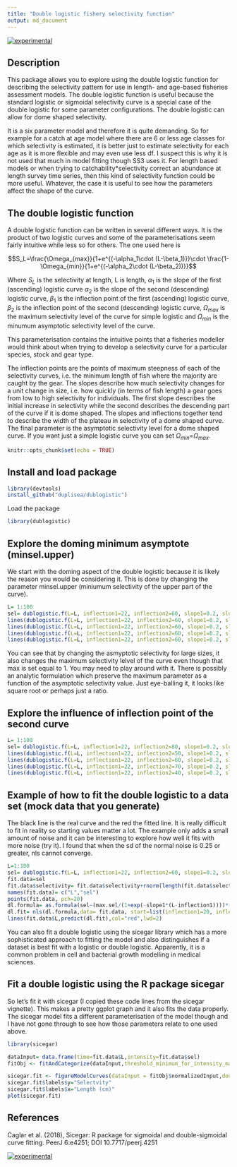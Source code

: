 ```yaml
---
title: "Double logistic fishery selectivity function"
output: md_document
---
```


[![experimental](http://badges.github.io/stability-badges/dist/experimental.svg)](http://github.com/badges/stability-badges)

## Description
This package allows you to explore using the double logistic function for describing the selectivity pattern for use in length- and age-based fisheries assessment models. The double logistic function is useful because the standard logistic or sigmoidal selectivity curve is a special case of the double logistic for some parameter configurations. The double logistic can allow for dome shaped selectivity.

It is a six parameter model and therefore it is quite demanding. So for example for a catch at age model where there are 6 or less age classes for which selectivity is estimated, it is  better just to estimate selectivity for each age as it is more flexible and may even use less df. I suspect this is why it is not used that much in model fitting though SS3 uses it. For length based models or when trying to catchability*selectivity correct an abundance at length survey time series, then this kind of selectivity function could be more useful. Whatever, the case it is useful to see how the parameters affect the shape of the curve.

## The double logistic function

A double logistic function can be written in several different ways. It is the product of two logistic curves and some of the parameterisations seem fairly intuitive while less so for others. The one used here is
 

$$S_L=\frac{\Omega_{max}}{1+e^{(-\alpha_1\cdot (L-\beta_1)}}\cdot \frac{1-\Omega_{min}}{1+e^{(-\alpha_2\cdot (L-\beta_2))}}$$
 
 
Where $S_L$ is the selectivity at length, L is length, $\alpha_1$ is the slope of the first (ascending) logistic curve $\alpha_2$ is the slope of the second (descending) logistic curve, $\beta_1$ is the inflection point of the first (ascending) logistic curve, $\beta_2$ is the inflection point of the second (descending) logistic curve, $\Omega_{max}$ is the maximum selectivity level of the curve for simple logistic and $\Omega_{min}$ is the minumum asymptotic selectivity level of the curve.

This parameterisation contains the intuitive points that a fisheries modeller would think about when trying to develop a selectivity curve for a particular species, stock and gear type.

The inflection points are the points of maximum steepness of each of the selectivity curves, i.e. the minimum length of fish where the majority are caught by the gear. The slopes describe how much selectivity changes for a unit change in size, i.e. how quickly (in terms of fish length) a gear goes from low to high selectivity for individuals. The first slope describes the initial increase in selectivity while the second describes the descending part of the curve if it is dome shaped. The slopes and inflections together tend to describe the width of the plateau in selectivity of a dome shaped curve. The final parameter is the asymptotic selectivity level for a dome shaped curve. If you want just a simple logistic curve you can set $\Omega_{min}$=$\Omega_{max}$.


```r
knitr::opts_chunk$set(echo = TRUE)
```

## Install and load package

```r
library(devtools)
install_github("duplisea/dublogistic")
```

Load the package
```r
library(dublogistic)
```


## Explore the doming minimum asymptote (minsel.upper)

We start with the doming aspect of the double logistic because it is likely the reason you would be considering it. This is done by changing the parameter minsel.upper (miniumum selectivity of the upper part of the curve).


```r
L= 1:100
sel= dublogistic.f(L=L, inflection1=22, inflection2=60, slope1=0.2, slope2=0.1, max.sel=1, minsel.upper=1, plot=T)
lines(dublogistic.f(L=L, inflection1=22, inflection2=60, slope1=0.2, slope2=0.1, max.sel=1, minsel.upper=0.75, plot=F))
lines(dublogistic.f(L=L, inflection1=22, inflection2=60, slope1=0.2, slope2=0.1, max.sel=1, minsel.upper=0.5, plot=F))
lines(dublogistic.f(L=L, inflection1=22, inflection2=60, slope1=0.2, slope2=0.1, max.sel=1, minsel.upper=0.25, plot=F))
lines(dublogistic.f(L=L, inflection1=22, inflection2=60, slope1=0.2, slope2=0.1, max.sel=1, minsel.upper=0, plot=F))
```

You can see that by changing the asmyptotic selectivity for large sizes, it also changes the maximum selectivity lelvel of the curve even though that max is set equal to 1. You may need to play around with it. There is possibly an analytic formulation which preserve the maximum parameter as a function of the asymptotic selectivity value. Just eye-balling it, it looks like square root or perhaps just a ratio.

## Explore the influence of inflection point of the second curve

```r
L= 1:100
sel= dublogistic.f(L=L, inflection1=22, inflection2=80, slope1=0.2, slope2=0.1, max.sel=1, minsel.upper=0.5, plot=T)
lines(dublogistic.f(L=L, inflection1=22, inflection2=50, slope1=0.2, slope2=0.1, max.sel=1, minsel.upper=0.5, plot=F))
lines(dublogistic.f(L=L, inflection1=22, inflection2=60, slope1=0.2, slope2=0.1, max.sel=1, minsel.upper=0.5, plot=F))
lines(dublogistic.f(L=L, inflection1=22, inflection2=70, slope1=0.2, slope2=0.1, max.sel=1, minsel.upper=0.5, plot=F))
lines(dublogistic.f(L=L, inflection1=22, inflection2=40, slope1=0.2, slope2=0.1, max.sel=1, minsel.upper=0.5, plot=F))
```

## Example of how to fit the double logistic to a data set (mock data that you generate)

The black line is the real curve and the red the fitted line. It is really difficult to fit in reality so starting values matter a lot. The example only adds a small amount of noise and it can be interesting to explore how well it fits with more noise (try it). I found that when the sd of the normal noise is 0.25 or greater, nls cannot converge.

```r
L=1:100
sel= dublogistic.f(L=L, inflection1=22, inflection2=60, slope1=0.2, slope2=0.1, max.sel=1, minsel.upper=0.5, plot=T)
fit.data=sel
fit.data$selectivity= fit.data$selectivity+rnorm(length(fit.data$selectivity),0,.05)
names(fit.data)= c("L","sel")
points(fit.data, pch=20)
dl.formula= as.formula(sel~(max.sel/(1+exp(-slope1*(L-inflection1))))*(1-minsel.upper/(1+exp(-slope2*(L-inflection2)))))
dl.fit= nls(dl.formula,data= fit.data, start=list(inflection1=20, inflection2=70, slope1=.3, slope2=.05, max.sel=1, minsel.upper=.5))
lines(fit.data$L,predict(dl.fit),col="red",lwd=2)
```


You can also fit a double logistic using the sicegar library which has a more sophisticated approach to fitting the model and also distinguishes if a dataset is best fit with a logistic or double logistic. Apparently, it is a common problem in cell and bacterial growth modelling in medical sciences.

## Fit a double logistic using the R package sicegar

So let's fit it with sicegar (I copied these code lines from the sicegar vignette). This makes a pretty ggplot graph and it also fits the data properly. The sicegar model fits a different parameterisation of the model though and I have not gone through to see how those parameters relate to one used above.

```r
library(sicegar)

dataInput= data.frame(time=fit.data$L,intensity=fit.data$sel)
fitObj <- fitAndCategorize(dataInput,threshold_minimum_for_intensity_maximum = 0.3,threshold_intensity_range = 0.1, threshold_t0_max_int = 0.05)

sicegar.fit <- figureModelCurves(dataInput = fitObj$normalizedInput,doubleSigmoidalFitVector= fitObj$doubleSigmoidalModel, showParameterRelatedLines = TRUE)
sicegar.fit$labels$y="Selectvity"
sicegar.fit$labels$x="Length (cm)"
plot(sicegar.fit)
```

## References

Caglar et al. (2018), Sicegar: R package for sigmoidal and double-sigmoidal curve fitting. PeerJ 6:e4251;
DOI 10.7717/peerj.4251


[![experimental](http://badges.github.io/stability-badges/dist/experimental.svg)](http://github.com/badges/stability-badges)
